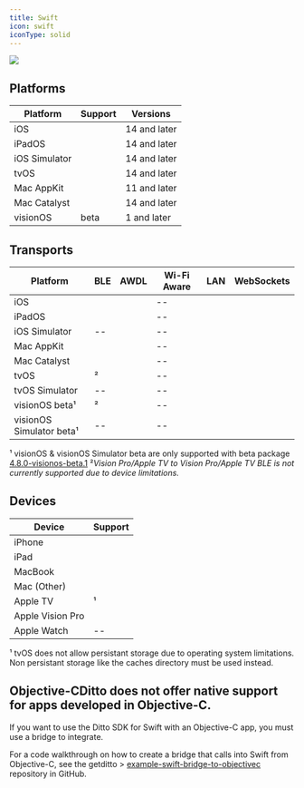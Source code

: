 ```yaml
---
title: Swift
icon: swift
iconType: solid
---
```


<Frame>
  <img src="/images/v4.8/release-1.webp"/>
</Frame>

## Platforms

| **Platform** | **Support** | **Versions** |
| --- | --- | --- |
| iOS | <Icon icon="check" iconType="solid" /> | 14 and later |
| iPadOS | <Icon icon="check" iconType="solid" /> | 14 and later |
| iOS Simulator | <Icon icon="check" iconType="solid" /> | 14 and later |
| tvOS | <Icon icon="check" iconType="solid" /> | 14 and later |
| Mac AppKit | <Icon icon="check" iconType="solid" /> | 11 and later |
| Mac Catalyst | <Icon icon="check" iconType="solid" /> | 14 and later |
| visionOS | beta | 1 and later |

## Transports
| **Platform** | **BLE** | **AWDL** | **Wi-Fi Aware** | **LAN** | **WebSockets** |
| --- | --- | --- | --- | --- | --- |
| iOS | <Icon icon="check" iconType="solid" /> | <Icon icon="check" iconType="solid" /> | \-- | <Icon icon="check" iconType="solid" /> | <Icon icon="check" iconType="solid" /> |
| iPadOS | <Icon icon="check" iconType="solid" /> | <Icon icon="check" iconType="solid" /> | \-- | <Icon icon="check" iconType="solid" /> | <Icon icon="check" iconType="solid" /> |
| iOS Simulator | \-- | <Icon icon="check" iconType="solid" /> | \-- | <Icon icon="check" iconType="solid" /> | <Icon icon="check" iconType="solid" /> |
| Mac AppKit | <Icon icon="check" iconType="solid" /> | <Icon icon="check" iconType="solid" /> | \-- | <Icon icon="check" iconType="solid" /> | <Icon icon="check" iconType="solid" /> |
| Mac Catalyst | <Icon icon="check" iconType="solid" /> | <Icon icon="check" iconType="solid" /> | \-- | <Icon icon="check" iconType="solid" /> | <Icon icon="check" iconType="solid" /> |
| tvOS | <Icon icon="check" iconType="solid" />² | <Icon icon="check" iconType="solid" /> | \-- | <Icon icon="check" iconType="solid" /> | <Icon icon="check" iconType="solid" /> |
| tvOS Simulator | \-- | <Icon icon="check" iconType="solid" /> | \-- | <Icon icon="check" iconType="solid" /> | <Icon icon="check" iconType="solid" /> |
| visionOS beta¹ | <Icon icon="check" iconType="solid" />² | <Icon icon="check" iconType="solid" /> | \-- | <Icon icon="check" iconType="solid" /> | <Icon icon="check" iconType="solid" /> |
| visionOS Simulator beta¹ | \-- | <Icon icon="check" iconType="solid" /> | \-- | <Icon icon="check" iconType="solid" /> | <Icon icon="check" iconType="solid" /> |

¹ visionOS & visionOS Simulator beta are only supported with beta package [4.8.0-visionos-beta.1](https://github.com/getditto/DittoSwiftPackage/releases/tag/4.8.0-visionos-beta.1 "4.8.0-visionos-beta.1") ²*Vision Pro/Apple TV to Vision Pro/Apple TV BLE is not currently supported due to device limitations.*

## Devices

| **Device** | **Support** |
| --- | --- |
| iPhone | <Icon icon="check" iconType="solid" /> |
| iPad | <Icon icon="check" iconType="solid" /> |
| MacBook | <Icon icon="check" iconType="solid" /> |
| Mac (Other) | <Icon icon="check" iconType="solid" /> |
| Apple TV | <Icon icon="check" iconType="solid" />¹ |
| Apple Vision Pro | <Icon icon="check" iconType="solid" /> |
| Apple Watch | \-- |

¹ tvOS does not allow persistant storage due to operating system limitations. Non persistant storage like the caches directory must be used instead.

## Objective-CDitto does not offer native support for apps developed in Objective-C.

<Info>
  If you want to use the Ditto SDK for Swift with an Objective-C app, you must use a bridge to integrate.

For a code walkthrough on how to create a bridge that calls into Swift from Objective-C, see the getditto > [example-swift-bridge-to-objectivec](https://github.com/getditto/example-swift-bridge-to-objectivec "example-swift-bridge-to-objectivec") repository in GitHub.
</Info>
